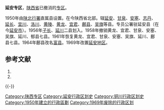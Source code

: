 '''延安专区'''，[[陕西省|陕西省]]已撤消的[[专区|专区]]。

1950年由[[陕北行署|陕北行署]]直属县设置。在今陕西省北部。辖[[延安县|延安]]、[[甘泉县|甘泉]]、[[安塞县|安塞]]、[[志丹县|志丹]]、[[延长县|延长]]、[[宜川县|宜川]]、[[洛川县|洛川]]、[[黄陵县|黄陵]]、[[黄龙县|黄龙]]、[[宜君县|宜君]]、[[鄜县|鄜县]]、[[吴旗县|吴旗]]等县。专员公署驻延安县（在今[[延安市|延安市]]）。1956年[[子长县|子长]]、[[延川县|延川]]二县划入。1958年撤销黄龙、宜君、甘泉、安塞、吴旗、延川、郁县七县。1961年恢复黄龙、宜君、甘泉、安塞、吴旗、延川、鄜县七县。1964年鄜县改名[[富县|富县]]。1969年改置[[延安地区|延安地区]]。

== 参考文献 ==
{{Wikisource|国务院关于同意陕西省撤销延安地区设立地级延安市的批复}}
# {{Cite book | author = 戴均良等 | title = 《中国古今地名大词典》 | location = 上海 | publisher = 上海辞书出版社 | date = 2005 | language = zh-hans }}
# {{Cite book | author = 史为乐 | title = 《中华人民共和国政区沿革（1949-2002）》 | location = 北京 | publisher = 人民出版社 | date = 2006 | language = zh-hans }}
{{reflist}}
{{-}}
{{陕西省历史二级政区|nocat}}
{{中华人民共和国行政区划小作品}}
[[Category:陕西专区|Category:陕西专区]]
[[Category:延安行政区划史|Category:延安行政区划史]]
[[Category:铜川行政区划史|Category:铜川行政区划史]]
[[Category:1950年建立的行政區劃|Category:1950年建立的行政區劃]]
[[Category:1969年废除的行政区划|Category:1969年废除的行政区划]]